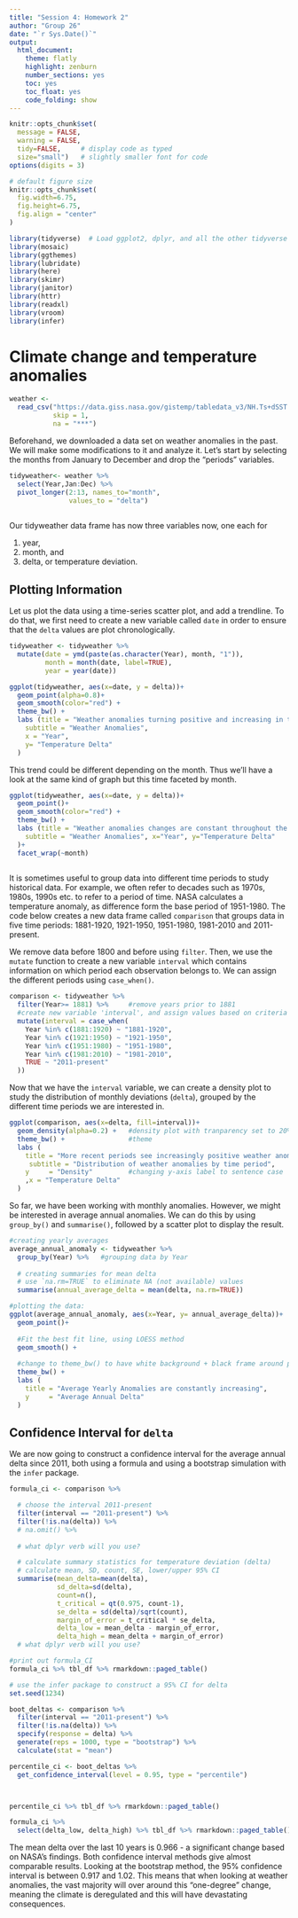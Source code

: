 ```yaml
---
title: "Session 4: Homework 2"
author: "Group 26"
date: "`r Sys.Date()`"
output:
  html_document:
    theme: flatly
    highlight: zenburn
    number_sections: yes
    toc: yes
    toc_float: yes
    code_folding: show
---
```



```r
knitr::opts_chunk$set(
  message = FALSE, 
  warning = FALSE, 
  tidy=FALSE,     # display code as typed
  size="small")   # slightly smaller font for code
options(digits = 3)

# default figure size
knitr::opts_chunk$set(
  fig.width=6.75, 
  fig.height=6.75,
  fig.align = "center"
)
```


```r
library(tidyverse)  # Load ggplot2, dplyr, and all the other tidyverse packages
library(mosaic)
library(ggthemes)
library(lubridate)
library(here)
library(skimr)
library(janitor)
library(httr)
library(readxl)
library(vroom)
library(infer)
```



# Climate change and temperature anomalies 


```r

weather <- 
  read_csv("https://data.giss.nasa.gov/gistemp/tabledata_v3/NH.Ts+dSST.csv", 
           skip = 1, 
           na = "***")

```

Beforehand, we downloaded a data set on weather anomalies in the past. We will make some modifications to it and analyze it.
Let's start by selecting the months from January to December and drop the "periods" variables. 

```r
tidyweather<- weather %>% 
  select(Year,Jan:Dec) %>% 
  pivot_longer(2:13, names_to="month", 
               values_to = "delta")
  
```

Our tidyweather data frame has now three variables now, one each for 

1. year, 
1. month, and 
1. delta, or temperature deviation.

## Plotting Information

Let us plot the data using a time-series scatter plot, and add a trendline. To do that, we first need to create a new variable called `date` in order to ensure that the `delta` values are plot chronologically. 


```r

tidyweather <- tidyweather %>%
  mutate(date = ymd(paste(as.character(Year), month, "1")),
         month = month(date, label=TRUE),
         year = year(date))

ggplot(tidyweather, aes(x=date, y = delta))+
  geom_point(alpha=0.8)+
  geom_smooth(color="red") +
  theme_bw() +
  labs (title = "Weather anomalies turning positive and increasing in the last 50 years",
    subtitle = "Weather Anomalies", 
    x = "Year", 
    y= "Temperature Delta"
  )

```

This trend could be different depending on the month. Thus we'll have a look at the same kind of graph but this time faceted by month. 

```r

ggplot(tidyweather, aes(x=date, y = delta))+
  geom_point()+
  geom_smooth(color="red") +
  theme_bw() +
  labs (title = "Weather anomalies changes are constant throughout the months",
    subtitle = "Weather Anomalies", x="Year", y="Temperature Delta"
  )+
  facet_wrap(~month)
  
```


It is sometimes useful to group data into different time periods to study historical data. For example, we often refer to decades such as 1970s, 1980s, 1990s etc. to refer to a period of time. NASA calculates a temperature anomaly, as difference form the base period of 1951-1980. The code below creates a new data frame called `comparison` that groups data in five time periods: 1881-1920, 1921-1950, 1951-1980, 1981-2010 and 2011-present. 

We remove data before 1800 and before using `filter`. Then, we use the `mutate` function to create a new variable `interval` which contains information on which period each observation belongs to. We can assign the different periods using `case_when()`.


```r

comparison <- tidyweather %>% 
  filter(Year>= 1881) %>%     #remove years prior to 1881
  #create new variable 'interval', and assign values based on criteria below:
  mutate(interval = case_when(
    Year %in% c(1881:1920) ~ "1881-1920",
    Year %in% c(1921:1950) ~ "1921-1950",
    Year %in% c(1951:1980) ~ "1951-1980",
    Year %in% c(1981:2010) ~ "1981-2010",
    TRUE ~ "2011-present"
  ))

```


Now that we have the `interval` variable, we can create a density plot to study the distribution of monthly deviations (`delta`), grouped by the different time periods we are interested in. 

```r

ggplot(comparison, aes(x=delta, fill=interval))+
  geom_density(alpha=0.2) +   #density plot with tranparency set to 20%
  theme_bw() +                #theme
  labs (
    title = "More recent periods see increasingly positive weather anomalies",
     subtitle = "Distribution of weather anomalies by time period",
    y     = "Density"         #changing y-axis label to sentence case
    ,x = "Temperature Delta"
  )

```

So far, we have been working with monthly anomalies. However, we might be interested in average annual anomalies. We can do this by using `group_by()` and `summarise()`, followed by a scatter plot to display the result. 

```r

#creating yearly averages
average_annual_anomaly <- tidyweather %>% 
  group_by(Year) %>%   #grouping data by Year
  
  # creating summaries for mean delta 
  # use `na.rm=TRUE` to eliminate NA (not available) values 
  summarise(annual_average_delta = mean(delta, na.rm=TRUE)) 

#plotting the data:
ggplot(average_annual_anomaly, aes(x=Year, y= annual_average_delta))+
  geom_point()+
  
  #Fit the best fit line, using LOESS method
  geom_smooth() +
  
  #change to theme_bw() to have white background + black frame around plot
  theme_bw() +
  labs (
    title = "Average Yearly Anomalies are constantly increasing",
    y     = "Average Annual Delta"
  )                         


```


## Confidence Interval for `delta`



We are now going to construct a confidence interval for the average annual delta since 2011, both using a formula and using a bootstrap simulation with the `infer` package.

```r

formula_ci <- comparison %>% 

  # choose the interval 2011-present
  filter(interval == "2011-present") %>%
  filter(!is.na(delta)) %>% 
  # na.omit() %>% 
 
  # what dplyr verb will you use? 

  # calculate summary statistics for temperature deviation (delta) 
  # calculate mean, SD, count, SE, lower/upper 95% CI
  summarise(mean_delta=mean(delta),
            sd_delta=sd(delta), 
            count=n(),
            t_critical = qt(0.975, count-1),
            se_delta = sd(delta)/sqrt(count),
            margin_of_error = t_critical * se_delta,
            delta_low = mean_delta - margin_of_error,
            delta_high = mean_delta + margin_of_error)
  # what dplyr verb will you use? 

#print out formula_CI
formula_ci %>% tbl_df %>% rmarkdown::paged_table()

```


```r

# use the infer package to construct a 95% CI for delta
set.seed(1234)

boot_deltas <- comparison %>% 
  filter(interval == "2011-present") %>%
  filter(!is.na(delta)) %>% 
  specify(response = delta) %>% 
  generate(reps = 1000, type = "bootstrap") %>% 
  calculate(stat = "mean")

percentile_ci <- boot_deltas %>% 
  get_confidence_interval(level = 0.95, type = "percentile") 



percentile_ci %>% tbl_df %>% rmarkdown::paged_table()

formula_ci %>% 
  select(delta_low, delta_high) %>% tbl_df %>% rmarkdown::paged_table()
```

The mean delta over the last 10 years is 0.966 - a significant change based on NASA's findings. Both confidence interval methods give almost comparable results. 
Looking at the bootstrap method, the 95% confidence interval is between 0.917 and 1.02. This means that when looking at weather anomalies, the vast majority will over around this "one-degree" change, meaning the climate is deregulated and this will have devastating consequences.
